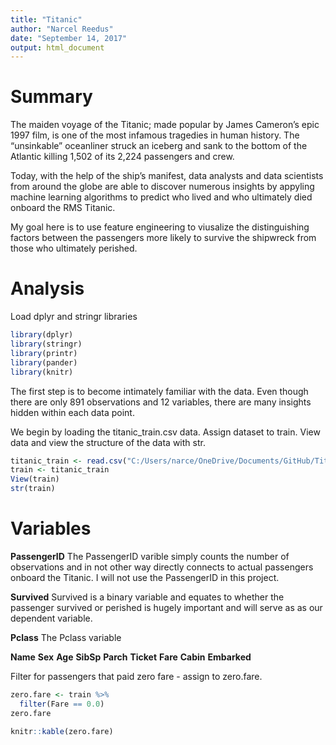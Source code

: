 ```yaml
---
title: "Titanic"
author: "Narcel Reedus"
date: "September 14, 2017"
output: html_document
---
```


# Summary

The maiden voyage of the Titanic; made popular by James Cameron's epic 1997 film, is one of the most infamous tragedies in human history. The "unsinkable" oceanliner struck an iceberg and sank to the bottom of the Atlantic killing 1,502 of its 2,224 passengers and crew.

Today, with the help of the ship's manifest, data analysts and data scientists from around the globe are able to discover numerous insights by appyling machine learning algorithms to predict who lived and who ultimately died onboard the RMS Titanic.

My goal here is to use feature engineering to viusalize the distinguishing factors between the passengers more likely to survive the shipwreck from those who ultimately perished.

# Analysis

Load dplyr and stringr libraries
```r
library(dplyr)
library(stringr)
library(printr)
library(pander)
library(knitr)
```
The first step is to become intimately familiar with the data. Even though there are only 891 observations and 12 variables, there are many insights hidden within each data point. 

We begin by loading the titanic_train.csv data. Assign dataset to train. View data and view the structure of the data with str.

```r
titanic_train <- read.csv("C:/Users/narce/OneDrive/Documents/GitHub/Titanic/titanic_train.csv")
train <- titanic_train
View(train)
str(train)
```

# Variables

**PassengerID**
The PassengerID varible simply counts the number of observations and in not other way directly connects to actual passengers onboard the Titanic. I will not use the PassengerID in this project.

**Survived**
Survived is a binary variable and equates to whether the passenger survived or perished is hugely important and will serve as as our dependent variable.

**Pclass**
The Pclass variable 

**Name**
**Sex**
**Age**
**SibSp**
**Parch**
**Ticket**
**Fare**
**Cabin**
**Embarked**

Filter for passengers that paid zero fare - assign to zero.fare.

```r
zero.fare <- train %>%
  filter(Fare == 0.0)
zero.fare
```
```r
knitr::kable(zero.fare)
```